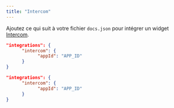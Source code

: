 ```yaml
---
title: "Intercom"
---
```


Ajoutez ce qui suit à votre fichier `docs.json` pour intégrer un widget [Intercom](https://www.intercom.com).

<CodeGroup>

```json Options d’intégration dans docs.json
"integrations": {
      "intercom": {
            "appId": "APP_ID"
      }
}
```

```json Exemple
"integrations": {
      "intercom": {
            "appId": "APP_ID"
      }
}
```

</CodeGroup>